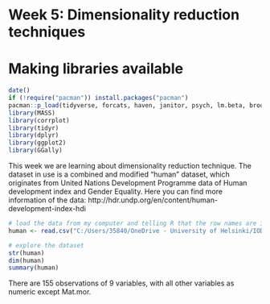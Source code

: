 # Week 5: Dimensionality reduction techniques

# Making libraries available
```r
date()
if (!require("pacman")) install.packages("pacman") 
pacman::p_load(tidyverse, forcats, haven, janitor, psych, lm.beta, broom, writexl,sjstats, knitr, pwr, corrplot, tidyr, dplyr, ggplot2, GGally)
library(MASS)
library(corrplot)
library(tidyr)
library(dplyr)
library(ggplot2)
library(GGally)
```

This week we are learning about dimensionality reduction technique. The dataset in use is a combined and modified "human" dataset, which originates from United Nations Development Programme data of Human development index and Gender Equality. Here you can find more information of the data: http://hdr.undp.org/en/content/human-development-index-hdi

```r
# load the data from my computer and telling R that the row names are in the first column
human <- read.csv("C:/Users/35840/OneDrive - University of Helsinki/IODS/IODS-project/data/human.csv", row.names = 1)

# explore the dataset
str(human)
dim(human)
summary(human)
```

There are 155 observations of 9 variables, with all other variables as numeric except Mat.mor. 